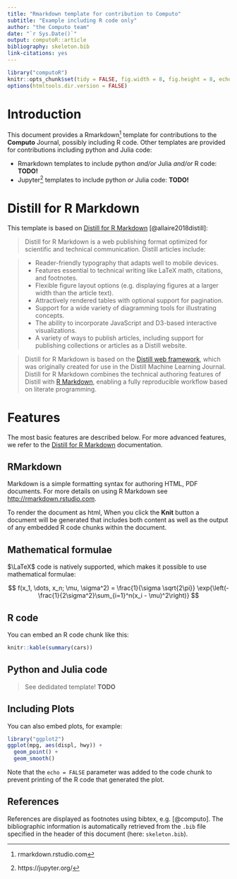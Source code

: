 ```yaml
---
title: "Rmarkdown template for contribution to Computo"
subtitle: "Example including R code only"
author: "the Computo team"
date: "`r Sys.Date()`"
output: computoR::article
bibliography: skeleton.bib
link-citations: yes
---
```


```r
library("computoR")
knitr::opts_chunk$set(tidy = FALSE, fig.width = 8, fig.height = 8, echo = TRUE)
options(htmltools.dir.version = FALSE)
```

# Introduction

This document provides a Rmarkdown^[rmarkdown.rstudio.com] template for contributions to the **Computo** Journal, possibly including R code. Other templates are provided for contributions including python and Julia code:

- Rmarkdown templates to include python *and/or* Julia *and/or* R code: **TODO!**
- Jupyter^[https://jupyter.org/] templates to include python *or* Julia code: **TODO!**

# Distill for R Markdown

This template is based on [Distill for R Markdown](https://rstudio.github.io/distill/) [@allaire2018distill]:

> Distill for R Markdown is a web publishing format optimized for scientific and technical communication. Distill articles include:

> -   Reader-friendly typography that adapts well to mobile devices.
> -   Features essential to technical writing like LaTeX math, citations, and footnotes.
> -   Flexible figure layout options (e.g. displaying figures at a larger width than the article text).
> -   Attractively rendered tables with optional support for pagination.
> -   Support for a wide variety of diagramming tools for illustrating concepts.
> -   The ability to incorporate JavaScript and D3-based interactive visualizations.
> -   A variety of ways to publish articles, including support for publishing collections or articles as a Distill website.

> Distill for R Markdown is based on the [Distill web framework](https://github.com/distillpub/template), which was originally created for use in the Distill Machine Learning Journal. Distill for R Markdown combines the technical authoring features of Distill with [R Markdown](https://rmarkdown.rstudio.com/), enabling a fully reproducible workflow based on literate programming.

# Features

The most basic features are described below. For more advanced features, we refer to the  [Distill for R Markdown](https://rstudio.github.io/distill/) documentation.

## RMarkdown

Markdown is a simple formatting syntax for authoring HTML, PDF documents. For more details on using R Markdown see <http://rmarkdown.rstudio.com>.

To render the document as html, When you click the **Knit** button a document will be generated that includes both content as well as the output of any embedded R code chunks within the document. 

## Mathematical formulae

$\LaTeX$ code is natively supported, which makes it possible to use mathematical formulae:

$$
f(x_1, \dots, x_n; \mu, \sigma^2) = 
\frac{1}{\sigma \sqrt{2\pi}} \exp{\left(- \frac{1}{2\sigma^2}\sum_{i=1}^n(x_i - \mu)^2\right)}
$$

## R code

You can embed an R code chunk like this:

```r
knitr::kable(summary(cars))
```

## Python and Julia code

> See dedidated template!  **TODO**

## Including Plots

You can also embed plots, for example:

```r
library("ggplot2")
ggplot(mpg, aes(displ, hwy)) +
  geom_point() +
  geom_smooth()
```

Note that the `echo = FALSE` parameter was added to the code chunk to prevent printing of the R code that generated the plot.

## References

References are displayed as footnotes using bibtex, e.g. [@computo]. The bibliographic information is automatically retrieved from the `.bib` file specified in the header of this document (here: `skeleton.bib`).

